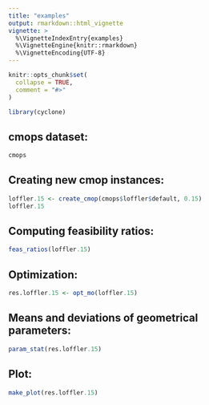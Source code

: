 ```yaml
---
title: "examples"
output: rmarkdown::html_vignette
vignette: >
  %\VignetteIndexEntry{examples}
  %\VignetteEngine{knitr::rmarkdown}
  %\VignetteEncoding{UTF-8}
---
```


```r
knitr::opts_chunk$set(
  collapse = TRUE,
  comment = "#>"
)
```

```r
library(cyclone)
```

## cmops dataset:

```r
cmops
```

## Creating new cmop instances:

```r
loffler.15 <- create_cmop(cmops$loffler$default, 0.15)
loffler.15
```

## Computing feasibility ratios:

```r
feas_ratios(loffler.15)
```

## Optimization:

```r
res.loffler.15 <- opt_mo(loffler.15)
```

## Means and deviations of geometrical parameters:

```r
param_stat(res.loffler.15)
```

## Plot:

```r
make_plot(res.loffler.15)
```
